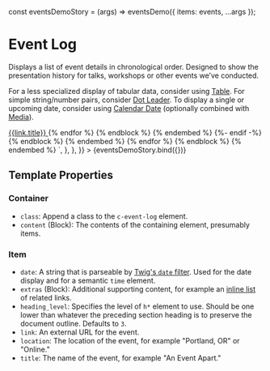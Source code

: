 const eventsDemoStory = (args) => eventsDemo({ items: events, ...args });

<Meta title="Components/Event Log" />

# Event Log

Displays a list of event details in chronological order. Designed to show the presentation history for talks, workshops or other events we’ve conducted.

For a less specialized display of tabular data, consider using [Table](/docs/components-table--basic). For simple string/number pairs, consider [Dot Leader](/docs/components-dot-leader--list). To display a single or upcoming date, consider using [Calendar Date](/docs/components-calendar-date--basic) (optionally combined with [Media](/docs/objects-media--event-summary)).

<Canvas>
  <Story
    name="Example"
    parameters={{
      docs: {
        source: {
          code: `{% embed '@cloudfour/components/event-log/event-log.twig' only %}
  {% block content %}
    {% for item in items %}
      {% embed '@cloudfour/components/event-log/item.twig' with item only %}
        {% block extra %}
          {%- if item.links -%}
            {% embed '@cloudfour/objects/list/list.twig' with {
              class: 'o-list--inline'
            } only %}
              {% block content %}
                {% for link in item.links %}
                  <li>
                    <a href="{{link.link}}">
                      {{link.title}}
                    </a>
                  </li>
                {% endfor %}
              {% endblock %}
            {% endembed %}
          {%- endif -%}
        {% endblock %}
      {% endembed %}
    {% endfor %}
  {% endblock %}
{% endembed %}
`,
        },
      },
    }}
  >
    {eventsDemoStory.bind({})}
  </Story>
</Canvas>

## Template Properties

### Container

- `class`: Append a class to the `c-event-log` element.
- `content` (Block): The contents of the containing element, presumably items.

### Item

- `date`: A string that is parseable by [Twig's `date` filter](https://twig.symfony.com/doc/3.x/functions/date.html). Used for the date display and for a semantic `time` element.
- `extras` (Block): Additional supporting content, for example an [inline list](/docs/objects-list--inline) of related links.
- `heading_level`: Specifies the level of `h*` element to use. Should be one lower than whatever the preceding section heading is to preserve the document outline. Defaults to `3`.
- `link`: An external URL for the event.
- `location`: The location of the event, for example "Portland, OR" or "Online."
- `title`: The name of the event, for example "An Event Apart."
